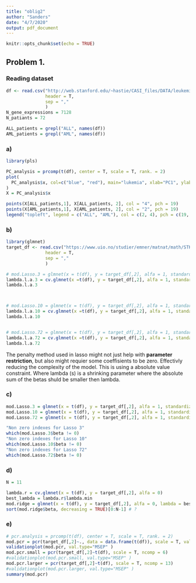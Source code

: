 ```yaml
---
title: "oblig2"
author: "Sanders"
date: "4/7/2020"
output: pdf_document
---
```


```r
knitr::opts_chunk$set(echo = TRUE)
```

## Problem 1.

### Reading dataset

```r
df <- read.csv("http://web.stanford.edu/~hastie/CASI_files/DATA/leukemia_big.csv",
               header = T,
               sep = ","
               )
N_gene_expressions = 7128
N_patiants = 72

ALL_patients = grepl("ALL", names(df))
AML_patients = grepl("AML", names(df))
```

###  a)

```r
library(pls)

PC_analysis = prcomp(t(df), center = T, scale = T, rank. = 2)
plot(
  PC_analysis$x, col=c("blue", "red"), main="lukemia", xlab="PC1", ylab = "PC2", pch=1
)
X = PC_analysis$x

points(X[ALL_patients,1], X[ALL_patients, 2], col = "4", pch = 19)
points(X[AML_patients,1], X[AML_patients, 2], col = "2", pch = 19)
legend("topleft", legend = c("ALL", "AML"), col = c(2, 4), pch = c(19, 19))

```

### b)

```r
library(glmnet)
target_df <- read.csv("https://www.uio.no/studier/emner/matnat/math/STK2100/v20/eksamen/response_train.csv",
               header = T,
               sep = ","
               )

# mod.Lasso.3 = glmnet(x = t(df), y = target_df[,2], alfa = 1, standardize = T, nfolds = 3)
lambda.l.a.3 = cv.glmnet(x =t(df), y = target_df[,2], alfa = 1, standardize = T, nfolds = 3)
lambda.l.a.3



# mod.Lasso.10 = glmnet(x = t(df), y = target_df[,2], alfa = 1, standardize = T, nfolds = 10)
lambda.l.a.10 = cv.glmnet(x =t(df), y = target_df[,2], alfa = 1, standardize = T, nfolds = 10)
lambda.l.a.10


# mod.Lasso.72 = glmnet(x = t(df), y = target_df[,2], alfa = 1, standardize = T, nfolds = 72)
lambda.l.a.72 = cv.glmnet(x =t(df), y = target_df[,2], alfa = 1, standardize = T, nfolds = 72)
lambda.l.a.72

```

The penalty method used in lasso might not just help with __parameter restriction__, but also might requier some coeffisients to be zero. Effectivly reducing the complexity of the model. This is using a absolute value constraint. Where lambda (s) is a shrinking parameter where the absolute sum of the betas shuld be smaller then lambda.

### c)


```r
mod.Lasso.3 = glmnet(x = t(df), y = target_df[,2], alfa = 1, standardize = T, nfolds = 3, lambda = lambda.l.a.3$lambda.min)
mod.Lasso.10 = glmnet(x = t(df), y = target_df[,2], alfa = 1, standardize = T, nfolds = 10, lambda = lambda.l.a.10$lambda.min)
mod.Lasso.72 = glmnet(x = t(df), y = target_df[,2], alfa = 1, standardize = T, nfolds = 72, lambda = lambda.l.a.72$lambda.min)

"Non zero indexes for Lasso 3"
which(mod.Lasso.3$beta != 0)
"Non zero indexes for Lasso 10"
which(mod.Lasso.10$beta != 0)
"Non zero indexes for Lasso 72"
which(mod.Lasso.72$beta != 0)

```

### d)

```r
N = 11

lambda.r = cv.glmnet(x = t(df), y = target_df[,2], alfa = 0)
best_lambda = lambda.r$lambda.min
mod.ridge = glmnet(x = t(df), y = target_df[,2], alfa = 0, lambda = best_lambda)
sort(mod.ridge$beta, decreasing = TRUE)[0:N-1] # ?


```

### e)


```r
# pcr.analysis = prcomp(t(df), center = T, scale = T, rank. = 2)
mod.pcr = pcr(target_df[,2]~., data = data.frame(t(df)), scale = T, validation = "CV")
validationplot(mod.pcr, val.type="MSEP" )
mod.pcr.small = pcr(target_df[,2]~t(df), scale = T, ncomp = 6)
#validationplot(mod.pcr.small, val.type="MSEP" )
mod.pcr.larger = pcr(target_df[,2]~t(df), scale = T, ncomp = 13)
#validationplot(mod.pcr.larger, val.type="MSEP" )
summary(mod.pcr)

```


